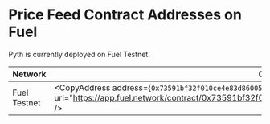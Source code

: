 
# Price Feed Contract Addresses on Fuel

Pyth is currently deployed on Fuel Testnet.

| Network      | Contract address                                                                                                                                                                                          |
| ------------ | --------------------------------------------------------------------------------------------------------------------------------------------------------------------------------------------------------- |
| Fuel Testnet | <CopyAddress address={`0x73591bf32f010ce4e83d86005c24e7833b397be38014ab670a73f6fde59ad607`} url="https://app.fuel.network/contract/0x73591bf32f010ce4e83d86005c24e7833b397be38014ab670a73f6fde59ad607" /> |
